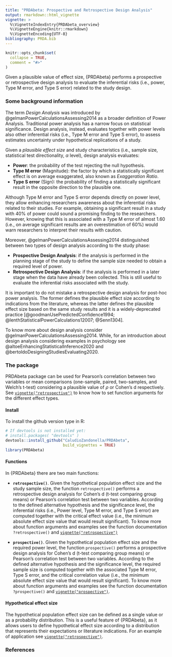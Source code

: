 ```yaml
---
title: "PRDAbeta: Prospective and Retrospective Design Analysis"
output: rmarkdown::html_vignette
vignette: >
  %\VignetteIndexEntry{PRDAbeta_overview}
  %\VignetteEngine{knitr::rmarkdown}
  %\VignetteEncoding{UTF-8}
bibliography: PRDA.bib
---
```


```r
knitr::opts_chunk$set(
  collapse = TRUE,
  comment = "#>"
)
```


Given a plausible value of effect size, {PRDAbeta} performs a prospective or retrospective design analysis to evaluate the inferential risks (i.e., power, Type M error, and Type S error) related to the study design.

### Some background information

The term *Design Analysis* was introduced by @gelmanPowerCalculationsAssessing2014 as a broader definition of Power Analysis. Traditional power analysis has a narrow focus on statistical significance. Design analysis, instead, evaluates together with power levels also other inferential risks (i.e., Type M error and Type S error), to assess estimates uncertainty under hypothetical replications of a study.

Given a *plausible effect size* and study characteristics (i.e., sample size, statistical test directionality, $\alpha$ level), design analysis evaluates:

- **Power**: the probability of the test rejecting the null hypothesis.
- **Type M error** (Magnitude): the factor by which a statistically significant effect is on average exaggerated, also known as *Exaggeration Ratio*.
- **Type S error** (Sign): the probability of finding a statistically significant result in the opposite direction to the plausible one.

Although Type M error and Type S error depends directly on power level, they allow enhancing researchers awareness about the inferential risks related to their studies. For example, obtaining a  significant result in a study with 40% of power could sound a promising finding to the researchers. However, knowing that this is associated with a Type M error of almost 1.60 (i.e., on average significant results are an overestimation of 60%) would warn researchers to interpret their results with caution.

Moreover, @gelmanPowerCalculationsAssessing2014 distinguished between two types of design analysis according to the study phase:

- **Prospective Design Analysis**: if the analysis is performed in the planning stage of the study to define the sample size needed to obtain a required level of power.
- **Retrospective Design Analysis**: if the analysis is performed in a later stage when the data have already been collected. This is still useful to evaluate the inferential risks associated with the study.

It is important to do not mistake a retrospective design analysis for post-hoc power analysis. The former defines the plausible effect size according to indications from the literature, whereas the latter defines the plausible effect size based on the same study results and it is a widely-deprecated practice [@goodmanUsePredictedConfidence1994; @lenthStatisticalPowerCalculations12007; @Senn1304].

To know more about design analysis consider @gelmanPowerCalculationsAssessing2014. While, for an introduction about design analysis considering examples in psychology see @altoeEnhancingStatisticalInference2020 and  @bertoldoDesigningStudiesEvaluating2020.

### The package

PRDAbeta package can be used for Pearson's correlation between two variables or mean comparisons (one-sample, paired, two-samples, and Welch's t-test) considering a plausible value of $\rho$ or Cohen's d respectively. See [`vignette("retrospective")`](retrospective.html) to know how to set function arguments for the different effect types. 

#### Install

To install the github version type in R:

```r
# If devtools is not installed yet: 
# install.packages( "devtools" )  
devtools::install_github("CaludioZandonella/PRDAbeta",
                         build_vignettes = TRUE)
library(PRDAbeta)
```

#### Functions

In {PRDAbeta} there are two main functions:

- **`retrospective()`**.
Given the hypothetical population effect size and the study sample size, the function `retrospective()` performs a retrospective design analysis for Cohen's d (t-test comparing group means) or Pearson's correlation test between two variables. According to the defined alternative hypothesis and the significance level, the inferential risks (i.e., Power level, Type M error, and Type S error) are computed together with the critical effect value (i.e., the minimum absolute effect size value that would result significant). To know more about function arguments and examples see the function documentation `?retrospective()` and  [`vignette("retrospective")`](retrospective.html)

- **`prospective()`**.
Given the hypothetical population effect size and the required power level, the function `prospective()` performs a prospective design analysis for Cohen's d (t-test comparing group means) or Pearson's correlation test between two variables. According to the defined alternative hypothesis and the significance level, the required sample size is computed together with the associated Type M error, Type S error, and the critical correlation value (i.e., the minimum absolute effect size value that would result significant).  To know more about function arguments and examples see the function documentation `?prospective()` and [`vignette("prospective")`](prospective.html).

#### Hypothetical effect size

The hypothetical population effect size can be defined as a single value or as a probability distribution. This is a useful feature of {PRDAbeta}, as it allows users to define hypothetical effect size according to a distribution that represents their expectations or literature indications. For an example of application see [`vignette("retrospective")`](retrospective.html).

### References



